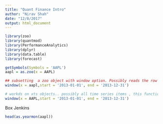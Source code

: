 ```yaml
---
title: "Quant Finance Intro"
author: "Nirav Shah"
date: "12/8/2017"
output: html_document
---
```


```r

library(zoo)
library(quantmod)
library(PerformanceAnalytics)
library(dplyr)
library(data.table)
library(forecast)
```

```r
getSymbols(Symbols = 'AAPL')
aapl = as.zoo(x = AAPL)

## subsetting  a zoo object with window option. Possibly reads the row  names for subsetting 
window(x = aapl,start = '2013-01-01', end = '2013-12-31')

# workds on xts objects.. possibly all time series items , this function would work 
window(x = AAPL,start = '2013-01-01', end = '2013-12-31')
```

Box Jenkins
```r

head(as.yearmon(aapl))
```

